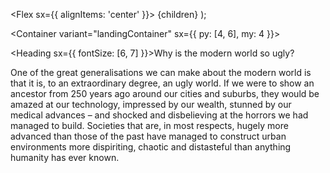 
  <Flex sx={{ alignItems: 'center' }}>
    <Icon name="checkmark" color="onBackground" />
    <Text ml={3}>{children}</Text>
  </Flex>
);

<Container variant="landingContainer" sx={{ py: [4, 6], my: 4 }}>

<Heading sx={{ fontSize: [6, 7] }}>Why is the modern world so ugly?</Heading>

<Text variant="bodyLarge">

One of the great generalisations we can make about the modern world is that it is, to an extraordinary degree, an ugly world. If we were to show an ancestor from 250 years ago around our cities and suburbs, they would be amazed at our technology, impressed by our wealth, stunned by our medical advances – and shocked and disbelieving at the horrors we had managed to build. Societies that are, in most respects, hugely more advanced than those of the past have managed to construct urban environments more dispiriting, chaotic and distasteful than anything humanity has ever known.

</Text>
  
</Container>
